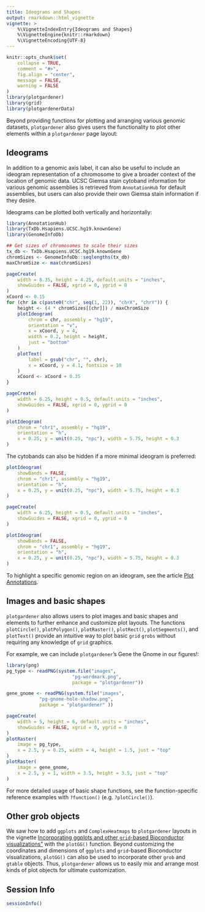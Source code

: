 ```yaml
---
title: Ideograms and Shapes
output: rmarkdown::html_vignette
vignette: >
    %\VignetteIndexEntry{Ideograms and Shapes}
    %\VignetteEngine{knitr::rmarkdown}
    %\VignetteEncoding{UTF-8}
---
```


```r
knitr::opts_chunk$set(
    collapse = TRUE,
    comment = "#>",
    fig.align = "center",
    message = FALSE,
    warning = FALSE
)
library(plotgardener)
library(grid)
library(plotgardenerData)
```

Beyond providing functions for plotting and arranging various genomic 
datasets, `plotgardener` also gives users the functionality to plot other elements
within a `plotgardener` page layout:

## Ideograms

In addition to a genomic axis label, it can also be useful to include an 
ideogram representation of a chromosome to give a broader context of the 
location of genomic data. UCSC Giemsa stain cytoband information for various 
genomic assemblies is retrieved from `AnnotationHub` for default assemblies, 
but users can also provide their own Giemsa stain information if they desire.

Ideograms can be plotted both vertically and horizontally:
```r
library(AnnotationHub)
library(TxDb.Hsapiens.UCSC.hg19.knownGene)
library(GenomeInfoDb)

## Get sizes of chromosomes to scale their sizes
tx_db <- TxDb.Hsapiens.UCSC.hg19.knownGene
chromSizes <- GenomeInfoDb::seqlengths(tx_db)
maxChromSize <- max(chromSizes)

pageCreate(
    width = 8.35, height = 4.25, default.units = "inches",
    showGuides = FALSE, xgrid = 0, ygrid = 0
)
xCoord <- 0.15
for (chr in c(paste0("chr", seq(1, 22)), "chrX", "chrY")) {
    height <- (4 * chromSizes[[chr]]) / maxChromSize
    plotIdeogram(
        chrom = chr, assembly = "hg19",
        orientation = "v",
        x = xCoord, y = 4,
        width = 0.2, height = height,
        just = "bottom"
    )
    plotText(
        label = gsub("chr", "", chr),
        x = xCoord, y = 4.1, fontsize = 10
    )
    xCoord <- xCoord + 0.35
}
```

```r
pageCreate(
    width = 6.25, height = 0.5, default.units = "inches",
    showGuides = FALSE, xgrid = 0, ygrid = 0
)

plotIdeogram(
    chrom = "chr1", assembly = "hg19",
    orientation = "h",
    x = 0.25, y = unit(0.25, "npc"), width = 5.75, height = 0.3
)
```

The cytobands can also be hidden if a more minimal ideogram is preferred:

```r
plotIdeogram(
    showBands = FALSE,
    chrom = "chr1", assembly = "hg19",
    orientation = "h",
    x = 0.25, y = unit(0.25, "npc"), width = 5.75, height = 0.3
)
```

```r
pageCreate(
    width = 6.25, height = 0.5, default.units = "inches",
    showGuides = FALSE, xgrid = 0, ygrid = 0
)

plotIdeogram(
    showBands = FALSE,
    chrom = "chr1", assembly = "hg19",
    orientation = "h",
    x = 0.25, y = unit(0.25, "npc"), width = 5.75, height = 0.3
)
```

To highlight a specific genomic region on an ideogram, see the 
article [Plot Annotations](annotations.html#genomic-region-highlights-and-zooms-1). 

## Images and basic shapes

`plotgardener` also allows users to plot images and basic shapes and elements to 
further enhance and customize plot layouts. The functions `plotCircle()`, 
`plotPolygon()`, `plotRaster()`, `plotRect()`, `plotSegments()`, 
and `plotText()` provide an intuitive way to plot basic `grid` `grobs` 
without requiring any knowledge of `grid` graphics.

For example, we can include `plotgardener`'s Gene the Gnome in our figures!:

```r
library(png)
pg_type <- readPNG(system.file("images",
                        "pg-wordmark.png",
                        package = "plotgardener"))

gene_gnome <- readPNG(system.file("images",    
            "pg-gnome-hole-shadow.png",
            package = "plotgardener" ))

pageCreate(
    width = 5, height = 6, default.units = "inches",
    showGuides = FALSE, xgrid = 0, ygrid = 0
)
plotRaster(
    image = pg_type,
    x = 2.5, y = 0.25, width = 4, height = 1.5, just = "top"
)
plotRaster(
    image = gene_gnome,
    x = 2.5, y = 1, width = 3.5, height = 3.5, just = "top"
)
```

For more detailed usage of basic shape functions, see the function-specific 
reference examples with `?function()` (e.g. `?plotCircle()`).

## Other grob objects

We saw how to add `ggplots` and `ComplexHeatmaps` to `plotgardener` layouts 
in the vignette 
[Incorporating ggplots and other `grid`-based Bioconductor visualizations"](incorporating_ggplots.html) 
with the `plotGG()` function. Beyond customizing the coordinates and dimensions 
of `ggplots` and `grid`-based Bioconductor visualizations, `plotGG()` can also 
be used to incorporate other `grob` and `gtable` objects. Thus, `plotgardener` 
allows us to easily mix and arrange most kinds of plot objects for ultimate 
customization.

## Session Info
```r
sessionInfo()
```
